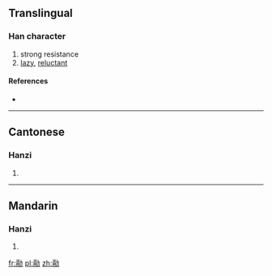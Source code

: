 ==Translingual==

===Han character===
{{Han char|rn=19|rad=力|as=08|sn=10|four=|canj=一月大尸 (MBKS)}}

# strong resistance
# [[lazy]], [[reluctant]]

====References====
* {{Han ref|kx=0147.450|hdz=10373.030|uh=351D|ud=13597}}

----

==Cantonese==

===Hanzi===
{{yue-hanzi|jyut=|y=leung5}}

# {{defn|lang=yue|sort=力08}}

----

==Mandarin==

===Hanzi===
{{cmn-hanzi|pin=[[liǎng]] ([[liang3]])|wg=liang<sup>3</sup>}}

# {{defn|lang=cmn|sort=力08}}

[[fr:㔝]]
[[pl:㔝]]
[[zh:㔝]]